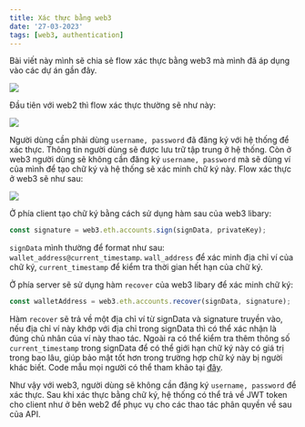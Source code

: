```yaml
---
title: Xác thực bằng web3
date: '27-03-2023'
tags: [web3, authentication]
---
```


Bài viết này mình sẽ chia sẻ flow xác thực bằng web3 mà mình đã áp dụng vào các dự án gần đây.

![](/metadata/web3_auth_001.jpg)

Đầu tiên với web2 thì flow xác thực thường sẽ như này:

![](/metadata/web2-auth.png)

Người dùng cần phải dùng `username, password` đã đăng ký với hệ thống để xác thực.
Thông tin người dùng sẽ được lưu trữ tập trung ở hệ thống. Còn ở web3 người dùng sẽ không cần đăng ký `username, password`
mà sẽ dùng ví của mình để tạo chữ ký và hệ thống sẽ xác minh chữ ký này. Flow xác thực ở web3 sẽ như sau:

![](/metadata/web3-auth.png)

Ở phía client tạo chữ ký bằng cách sử dụng hàm sau của web3 libary:

```javascript
const signature = web3.eth.accounts.sign(signData, privateKey);
```

`signData` mình thường để format như sau: `wallet_address@current_timestamp`.
`wall_address` để xác minh địa chỉ ví của chữ ký, `current_timestamp` để kiểm tra thời gian hết hạn của chữ ký.

Ở phía server sẽ sử dụng hàm `recover` của web3 libary để xác minh chữ ký:

```javascript
const walletAddress = web3.eth.accounts.recover(signData, signature);
```

Hàm `recover` sẽ trả về một địa chỉ ví từ signData và signature truyền vào,
nếu địa chỉ ví này khớp với địa chỉ trong signData thì có thể xác nhận là đúng chủ nhân của ví này thao tác.
Ngoài ra có thể kiểm tra thêm thông số `current_timestamp` trong signData để có thể giới hạn chữ ký này có giá trị trong bao lâu,
giúp bảo mật tốt hơn trong trường hợp chữ ký này bị người khác biết. Code mẫu mọi người có thể tham khảo tại [đây](https://github.com/hoangnd-git/web3-auth).

Như vậy với web3, người dùng sẽ không cần đăng ký ```username, password``` để xác thực. Sau khi xác thực bằng chữ ký,
hệ thống có thể trả về JWT token cho client như ở bên web2 để phục vụ cho các thao tác phân quyền về sau của API.